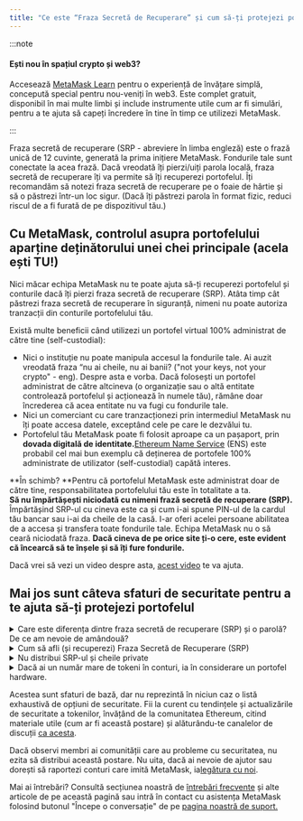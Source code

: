 ```yaml
---
title: "Ce este “Fraza Secretă de Recuperare” și cum să-ți protejezi portofelul crypto"
---
```


:::note

#### Ești nou în spațiul crypto și web3?

Accesează [MetaMask Learn](https://learn.metamask.io/) pentru o experiență de învățare simplă, concepută special pentru nou-veniți în web3. Este complet gratuit, disponibil în mai multe limbi și include instrumente utile cum ar fi simulări, pentru a te ajuta să capeți încredere în tine în timp ce utilizezi MetaMask.

:::

Fraza secretă de recuperare (SRP - abreviere în limba engleză) este o frază unică de 12 cuvinte, generată la prima inițiere MetaMask. Fondurile tale sunt conectate la acea frază. Dacă vreodată îți pierzi/uiți parola locală, fraza secretă de recuperare îți va permite să îți recuperezi portofelul. Îți recomandăm să notezi fraza secretă de recuperare pe o foaie de hârtie și să o păstrezi într-un loc sigur. (Dacă îți păstrezi parola în format fizic, reduci riscul de a fi furată de pe dispozitivul tău.)

## **Cu MetaMask, controlul asupra portofelului aparține deținătorului unei chei principale (acela ești TU!)**

Nici măcar echipa MetaMask nu te poate ajuta să-ți recuperezi portofelul și conturile dacă îți pierzi fraza secretă de recuperare (SRP). Atâta timp cât păstrezi fraza secretă de recuperare în siguranță, nimeni nu poate autoriza tranzacții din conturile portofelului tău.

Există multe beneficii când utilizezi un portofel virtual 100% administrat de către tine (self-custodial):

- Nici o instituție nu poate manipula accesul la fondurile tale. Ai auzit vreodată fraza “nu ai cheile, nu ai banii? ("not your keys, not your crypto" - eng). Despre asta e vorba. Dacă folosești un portofel administrat de către altcineva (o organizație sau o altă entitate controlează portofelul și acționează în numele tău), rămâne doar încrederea că acea entitate nu va fugi cu fondurile tale.
- Nici un comerciant cu care tranzacționezi prin intermediul MetaMask nu îți poate accesa datele, exceptând cele pe care le dezvălui tu.
- Portofelul tău MetaMask poate fi folosit aproape ca un pașaport, prin **dovada digitală de identitate.**[Ethereum Name Service](https://ens.domains/) (ENS) este probabil cel mai bun exemplu că deținerea de portofele 100% administrate de utilizator (self-custodial) capătă interes.

**În schimb? **Pentru că portofelul MetaMask este administrat doar de către tine, responsabilitatea portofelului tău este în totalitate a ta.\
**Să nu împărtășești niciodată cu nimeni frază secretă de recuperare (SRP).** Împărtășind SRP-ul cu cineva este ca și cum i-ai spune PIN-ul de la cardul tău bancar sau i-ai da cheile de la casă. I-ar oferi acelei persoane abilitatea de a accesa și transfera toate fondurile tale. Echipa MetaMask nu o să ceară niciodată fraza. **Dacă cineva de pe orice site ți-o cere, este evident că încearcă să te înșele și să îți fure fondurile.**

Dacă vrei să vezi un video despre asta, [acest video](https://youtu.be/-b1tQnOI-no) te va ajuta.

## **Mai jos sunt câteva sfaturi de securitate pentru a te ajuta să-ți protejezi portofelul**

<details>
<summary>Care este diferența dintre fraza secretă de recuperare (SRP) și o parolă? De ce am nevoie de amândouă?</summary>

<div>

MetaMask criptează local fraza secretă de recuperare cu parola ta. În momentul cand blochezi portofelul, nimeni nu poate accesa fondurile până nu introduce din nou parola locală. Dacă îți uiți parola, poți intra din nou în cont cu ajutorul SRP-ului, acesta fiind cheia de access la portofelul tău. Este important să știi că nici MetaMask și nimeni altcineva nu poate să schimbe sau să îți recupereze frază secretă de recuperare dacă se pierde. Ai grijă de ea! Pentru mai multe informații despre asta,[vezi articolul](/getting-started/user-guide-secret-recovery-phrase-password-and-private-keys).

</div>
</details>

<details>
<summary> Cum să afli (și recuperezi) Fraza Secretă de Recuperare (SRP) </summary>
<div>
Când instalezi pentru prima dată MetaMask ți se va solicita să setezi fraza secretă de recuperare (SRP) și parola. Dacă o pierzi, ar trebui să o poți recupera dacă îți amintești parola și ai o copie a datelor din seif. Poți încerca să găsești datele seifului (fie local pe computer, fie pe o copie de rezervă a computerului) folosind[aceste instrucțiuni](/managing-my-wallet/secret-recovery-phrase-and-private-keys/how-to-recover-your-secret-recovery-phrase).

:::warning

#### Atenție!

Dacă îți pierzi fraza secretă de recuperare (SRP) și îți uiți parola, nu există nicio modalitate de a recupera fraza și de a-ți accesa contul.

:::

</div>
</details>

<details>
  <summary> Nu distribui SRP-ul și cheile private </summary>
  <div>
    Acest lucru a fost menționat deja, dar nu strica să fii minuțios: oricine
    are SRP-ul tău sau cheile private poate fura tokenii din conturile tale. Nu
    împărtăși niciodată SRP-ul sau cheile private cu nimeni — nici măcar cu
    echipa MetaMask, chiar dacă nu îți vom cere niciodată aceste informații.
    Dacă cineva pretinde că este membru al echipei MetaMask și îți solicită
    aceste informații, te rugăm să le raportezi imediat utilizând [canalele
    noastre oficiale de
    asistență.](/getting-started/how-to-contact-metamask-support)
  </div>
</details>

<details>
<summary>Dacă ai un număr mare de tokeni în conturi, ia în considerare un portofel hardware.</summary>

<div>

Portofelele hardware, cum ar fi Trezor și Ledger, sunt de obicei considerate a fi o modalitate mai sigură de a-ți păstra tokenii. Ele stochează cheile private offline, ceea ce înseamnă că trebuie să fii în posesia fizică a portofelului pentru a semna tranzacții - o barieră considerabilă pentru escrocii online.

</div>
</details>

Acestea sunt sfaturi de bază, dar nu reprezintă în niciun caz o listă exhaustivă de opțiuni de securitate. Fii la curent cu tendințele și actualizările de securitate a tokenilor, învățând de la comunitatea Ethereum, citind materiale utile (cum ar fi această postare) și alăturându-te canalelor de discuții [ca acesta](https://community.metamask.io/).

Dacă observi membri ai comunității care au probleme cu securitatea, nu ezita să distribui această postare. Nu uita, dacă ai nevoie de ajutor sau dorești să raportezi conturi care imită MetaMask, ia[legătura cu noi](/getting-started/how-to-contact-metamask-support).

Mai ai întrebări? Consultă secțiunea noastră de [întrebări frecvente](https://metamask.io/faqs.html) și alte articole de pe această pagină sau intră în contact cu asistența MetaMask folosind butonul "Începe o conversație" de pe [pagina noastră de suport.](https://support.metamask.io/hc/en-us)
